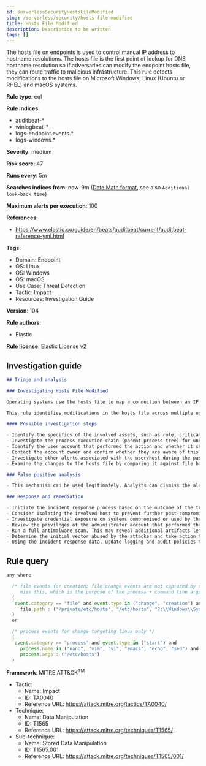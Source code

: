 ```yaml
---
id: serverlessSecurityHostsFileModified
slug: /serverless/security/hosts-file-modified
title: Hosts File Modified
description: Description to be written
tags: []
---
```


<div id="hosts-file-modified"></div>

The hosts file on endpoints is used to control manual IP address to hostname resolutions. The hosts file is the first point of lookup for DNS hostname resolution so if adversaries can modify the endpoint hosts file, they can route traffic to malicious infrastructure. This rule detects modifications to the hosts file on Microsoft Windows, Linux (Ubuntu or RHEL) and macOS systems.

**Rule type**: eql

**Rule indices**: 

* auditbeat-*
* winlogbeat-*
* logs-endpoint.events.*
* logs-windows.*

**Severity**: medium

**Risk score**: 47

**Runs every**: 5m

**Searches indices from**: now-9m ([Date Math format](((ref))/common-options.html#date-math), see also <DocLink id="serverlessSecurityRulesUiCreate" section="set-the-rules-schedule">`Additional look-back time`</DocLink>)

**Maximum alerts per execution**: 100

**References**: 

* https://www.elastic.co/guide/en/beats/auditbeat/current/auditbeat-reference-yml.html

**Tags**: 

* Domain: Endpoint
* OS: Linux
* OS: Windows
* OS: macOS
* Use Case: Threat Detection
* Tactic: Impact
* Resources: Investigation Guide

**Version**: 104

**Rule authors**: 

* Elastic

**Rule license**: Elastic License v2

## Investigation guide

```markdown
## Triage and analysis

### Investigating Hosts File Modified

Operating systems use the hosts file to map a connection between an IP address and domain names before going to domain name servers. Attackers can abuse this mechanism to route traffic to malicious infrastructure or disrupt security that depends on server communications. For example, Russian threat actors modified this file on a domain controller to redirect Duo MFA calls to localhost instead of the Duo server, which prevented the MFA service from contacting its server to validate MFA login. This effectively disabled MFA for active domain accounts because the default policy of Duo for Windows is to "Fail open" if the MFA server is unreachable. This can happen in any MFA implementation and is not exclusive to Duo. Find more details in this [CISA Alert](https://www.cisa.gov/uscert/ncas/alerts/aa22-074a).

This rule identifies modifications in the hosts file across multiple operating systems using process creation events for Linux and file events in Windows and macOS.

#### Possible investigation steps

- Identify the specifics of the involved assets, such as role, criticality, and associated users.
- Investigate the process execution chain (parent process tree) for unknown processes. Examine their executable files for prevalence, whether they are located in expected locations, and if they are signed with valid digital signatures.
- Identify the user account that performed the action and whether it should perform this kind of action.
- Contact the account owner and confirm whether they are aware of this activity.
- Investigate other alerts associated with the user/host during the past 48 hours.
- Examine the changes to the hosts file by comparing it against file backups, volume shadow copies, and other restoration mechanisms.

### False positive analysis

- This mechanism can be used legitimately. Analysts can dismiss the alert if the administrator is aware of the activity and the configuration was justified.

### Response and remediation

- Initiate the incident response process based on the outcome of the triage.
- Consider isolating the involved host to prevent further post-compromise behavior.
- Investigate credential exposure on systems compromised or used by the attacker to ensure all compromised accounts are identified. Reset passwords for these accounts and other potentially compromised credentials, such as email, business systems, and web services.
- Review the privileges of the administrator account that performed the action.
- Run a full antimalware scan. This may reveal additional artifacts left in the system, persistence mechanisms, and malware components.
- Determine the initial vector abused by the attacker and take action to prevent reinfection through the same vector.
- Using the incident response data, update logging and audit policies to improve the mean time to detect (MTTD) and the mean time to respond (MTTR).
```

## Rule query

```js
any where

  /* file events for creation; file change events are not captured by some of the included sources for linux and so may
     miss this, which is the purpose of the process + command line args logic below */
  (
   event.category == "file" and event.type in ("change", "creation") and
     file.path : ("/private/etc/hosts", "/etc/hosts", "?:\\Windows\\System32\\drivers\\etc\\hosts")
  )
  or

  /* process events for change targeting linux only */
  (
   event.category == "process" and event.type in ("start") and
     process.name in ("nano", "vim", "vi", "emacs", "echo", "sed") and
     process.args : ("/etc/hosts")
  )

```

**Framework**: MITRE ATT&CK<sup>TM</sup>

* Tactic:
    * Name: Impact
    * ID: TA0040
    * Reference URL: https://attack.mitre.org/tactics/TA0040/
* Technique:
    * Name: Data Manipulation
    * ID: T1565
    * Reference URL: https://attack.mitre.org/techniques/T1565/
* Sub-technique:
    * Name: Stored Data Manipulation
    * ID: T1565.001
    * Reference URL: https://attack.mitre.org/techniques/T1565/001/

